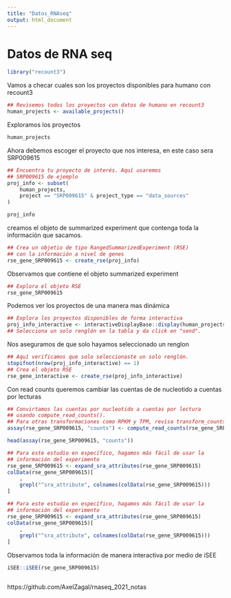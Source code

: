 ```yaml
---
title: "Datos_RNAseq"
output: html_document
---
```


# Datos de RNA seq

```r
library("recount3")
```

Vamos a checar cuales son los proyectos disponibles para humano con recount3

```r
## Revisemos todos los proyectos con datos de humano en recount3
human_projects <- available_projects()
```

Exploramos los proyectos

```r
human_projects
```

Ahora debemos escoger el proyecto que nos interesa, en este caso sera SRP009615

```r
## Encuentra tu proyecto de interés. Aquí usaremos
## SRP009615 de ejemplo
proj_info <- subset(
    human_projects,
    project == "SRP009615" & project_type == "data_sources"
)
```


```r
proj_info
```


creamos el objeto de summarized experiment que contenga toda la información que sacamos.

```r
## Crea un objetio de tipo RangedSummarizedExperiment (RSE)
## con la información a nivel de genes
rse_gene_SRP009615 <- create_rse(proj_info)
```

Observamos que contiene el objeto summarized experiment

```r
## Explora el objeto RSE
rse_gene_SRP009615
```

Podemos ver los proyectos de una manera mas dinámica

```r
## Explora los proyectos disponibles de forma interactiva
proj_info_interactive <- interactiveDisplayBase::display(human_projects)
## Selecciona un solo renglón en la tabla y da click en "send".
```

Nos aseguramos de que solo hayamos seleccionado un renglon

```r
## Aquí verificamos que solo seleccionaste un solo renglón.
stopifnot(nrow(proj_info_interactive) == 1)
## Crea el objeto RSE
rse_gene_interactive <- create_rse(proj_info_interactive)
```

Con read counts queremos cambiar las cuentas de de nucleotido a cuentas por lecturas

```r
## Convirtamos las cuentas por nucleotido a cuentas por lectura
## usando compute_read_counts().
## Para otras transformaciones como RPKM y TPM, revisa transform_counts().
assay(rse_gene_SRP009615, "counts") <- compute_read_counts(rse_gene_SRP009615)

head(assay(rse_gene_SRP009615, "counts"))
```



```r
## Para este estudio en específico, hagamos más fácil de usar la
## información del experimento
rse_gene_SRP009615 <- expand_sra_attributes(rse_gene_SRP009615)
colData(rse_gene_SRP009615)[
    ,
    grepl("^sra_attribute", colnames(colData(rse_gene_SRP009615)))
]
```


```r
## Para este estudio en específico, hagamos más fácil de usar la
## información del experimento
rse_gene_SRP009615 <- expand_sra_attributes(rse_gene_SRP009615)
colData(rse_gene_SRP009615)[
    ,
    grepl("^sra_attribute", colnames(colData(rse_gene_SRP009615)))
]
```

Observamos toda la información de manera interactiva por medio de iSEE

```r
iSEE::iSEE(rse_gene_SRP009615)
```



```r

```



https://github.com/AxelZagal/rnaseq_2021_notas







